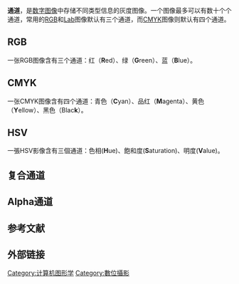 {{多個問題|
{{unreferenced|time=2014-12-21T01:04:01+00:00}}
{{request translation|en}}
{{incomplete|time=2014-12-20T20:48:08+00:00}}
{{Expert-subject|time=2015-12-14T03:53:33+00:00}}
}}
{{NoteTA|G1=IT}}

'''通道'''，是[[数字图像|数字图像]]中存储不同类型信息的灰度图像。一个图像最多可以有数十个个通道，常用的[[RGB|RGB]]和[[Lab|Lab]]图像默认有三个通道，而[[CMYK|CMYK]]图像则默认有四个通道。

==RGB==
一张RGB图像含有三个通道：红（'''R'''ed）、绿（'''G'''reen）、蓝（'''B'''lue）。

==CMYK==
一张CMYK图像含有四个通道：青色（'''C'''yan）、品红（'''M'''agenta）、黄色（'''Y'''ellow）、黑色（Blac'''k'''）。

==HSV==
一張HSV影像含有三個通道：色相('''H'''ue)、飽和度('''S'''aturation)、明度('''V'''alue)。
==复合通道==
==Alpha通道==
==参考文献==
==外部链接==

[[Category:计算机图形学|Category:计算机图形学]]
[[Category:數位攝影|Category:數位攝影]]